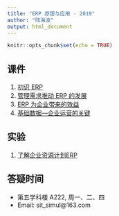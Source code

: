 ```yaml
---
title: "ERP 原理与应用 - 2019"
author: "陆海波"
output: html_document
---
```


```r
knitr::opts_chunk$set(echo = TRUE)
```

## 课件

1. [初识 ERP](chapter1/index.html)
2. [管理需求推动 ERP 的发展](chapter2/index.html)
3. [ERP 为企业带来的效益](chapter3/index.html)
4. [基础数据---企业运营的关键](chapter4/index.html)

## 实验

1. [了解企业资源计划ERP](实验1--了解企业资源计划ERP.doc)

## 答疑时间

- 第五学科楼 A222, 周一、二、四
- Email: sit_simul@163.com